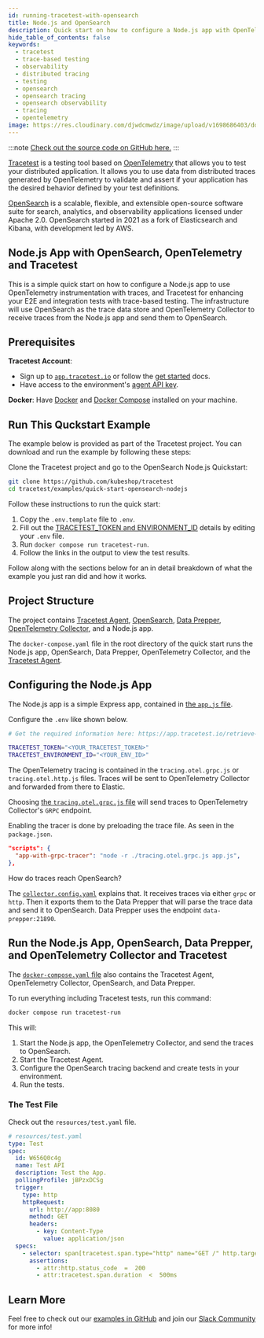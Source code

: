 ```yaml
---
id: running-tracetest-with-opensearch
title: Node.js and OpenSearch
description: Quick start on how to configure a Node.js app with OpenTelemetry traces, OpenSearch as a trace data store, and Tracetest for enhancing your E2E and integration tests with trace-based testing.
hide_table_of_contents: false
keywords:
  - tracetest
  - trace-based testing
  - observability
  - distributed tracing
  - testing
  - opensearch
  - opensearch tracing
  - opensearch observability
  - tracing
  - opentelemetry
image: https://res.cloudinary.com/djwdcmwdz/image/upload/v1698686403/docs/Blog_Thumbnail_14_rsvkmo.jpg
---
```


:::note
[Check out the source code on GitHub here.](https://github.com/kubeshop/tracetest/tree/main/examples/quick-start-opensearch-nodejs)
:::

[Tracetest](https://tracetest.io/) is a testing tool based on [OpenTelemetry](https://opentelemetry.io/) that allows you to test your distributed application. It allows you to use data from distributed traces generated by OpenTelemetry to validate and assert if your application has the desired behavior defined by your test definitions.

[OpenSearch](https://opensearch.org/) is a scalable, flexible, and extensible open-source software suite for search, analytics, and observability applications licensed under Apache 2.0. OpenSearch started in 2021 as a fork of Elasticsearch and Kibana, with development led by AWS.

## Node.js App with OpenSearch, OpenTelemetry and Tracetest

This is a simple quick start on how to configure a Node.js app to use OpenTelemetry instrumentation with traces, and Tracetest for enhancing your E2E and integration tests with trace-based testing. The infrastructure will use OpenSearch as the trace data store and OpenTelemetry Collector to receive traces from the Node.js app and send them to OpenSearch.

## Prerequisites

**Tracetest Account**:

- Sign up to [`app.tracetest.io`](https://app.tracetest.io) or follow the [get started](/getting-started/installation) docs.
- Have access to the environment's [agent API key](https://app.tracetest.io/retrieve-token).

**Docker**: Have [Docker](https://docs.docker.com/get-docker/) and [Docker Compose](https://docs.docker.com/compose/install/) installed on your machine.

## Run This Quckstart Example

The example below is provided as part of the Tracetest project. You can download and run the example by following these steps:

Clone the Tracetest project and go to the OpenSearch Node.js Quickstart:

```bash
git clone https://github.com/kubeshop/tracetest
cd tracetest/examples/quick-start-opensearch-nodejs
```

Follow these instructions to run the quick start:

1. Copy the `.env.template` file to `.env`.
2. Fill out the [TRACETEST_TOKEN and ENVIRONMENT_ID](https://app.tracetest.io/retrieve-token) details by editing your `.env` file.
3. Run `docker compose run tracetest-run`.
4. Follow the links in the output to view the test results.

Follow along with the sections below for an in detail breakdown of what the example you just ran did and how it works.

## Project Structure

The project contains [Tracetest Agent](/getting-started/installation#install-the-tracetest-agent), [OpenSearch](https://github.com/opensearch-project/OpenSearch), [Data Prepper](https://github.com/opensearch-project/data-prepper), [OpenTelemetry Collector](https://github.com/open-telemetry/opentelemetry-collector-contrib), and a Node.js app.

The `docker-compose.yaml` file in the root directory of the quick start runs the Node.js app, OpenSearch, Data Prepper, OpenTelemetry Collector, and the [Tracetest Agent](/concepts/agent).

## Configuring the Node.js App

The Node.js app is a simple Express app, contained in [the `app.js` file](https://github.com/kubeshop/tracetest/blob/main/examples/quick-start-opensearch-nodejs/app.js).

Configure the `.env` like shown below.

```bash
# Get the required information here: https://app.tracetest.io/retrieve-token

TRACETEST_TOKEN="<YOUR_TRACETEST_TOKEN>"
TRACETEST_ENVIRONMENT_ID="<YOUR_ENV_ID>"
```

The OpenTelemetry tracing is contained in the `tracing.otel.grpc.js` or `tracing.otel.http.js` files. Traces will be sent to OpenTelemetry Collector and forwarded from there to Elastic.

Choosing [the `tracing.otel.grpc.js` file](https://github.com/kubeshop/tracetest/blob/main/examples/quick-start-opensearch-nodejs/tracing.otel.grpc.js) will send traces to OpenTelemetry Collector's `GRPC` endpoint.

Enabling the tracer is done by preloading the trace file. As seen in the `package.json`.

```json
"scripts": {
  "app-with-grpc-tracer": "node -r ./tracing.otel.grpc.js app.js",
},
```

How do traces reach OpenSearch?

The [`collector.config.yaml`](https://github.com/kubeshop/tracetest/blob/main/examples/quick-start-opensearch-nodejs/collector.config.yaml) explains that. It receives traces via either `grpc` or `http`. Then it exports them to the Data Prepper that will parse the trace data and send it to OpenSearch. Data Prepper uses the endpoint `data-prepper:21890`.

## Run the Node.js App, OpenSearch, Data Prepper, and OpenTelemetry Collector and Tracetest

The [`docker-compose.yaml` file](https://github.com/kubeshop/tracetest/blob/main/examples/quick-start-opensearch-nodejs/docker-compose.yaml) also contains the Tracetest Agent, OpenTelemetry Collector, OpenSearch, and Data Prepper.

To run everything including Tracetest tests, run this command:

```bash
docker compose run tracetest-run
```

This will:
1. Start the Node.js app, the OpenTelemetry Collector, and send the traces to OpenSearch.
2. Start the Tracetest Agent.
3. Configure the OpenSearch tracing backend and create tests in your environment.
4. Run the tests.

### The Test File

Check out the `resources/test.yaml` file.

```yaml
# resources/test.yaml
type: Test
spec:
  id: W656Q0c4g
  name: Test API
  description: Test the App.
  pollingProfile: jBPzxDCSg
  trigger:
    type: http
    httpRequest:
      url: http://app:8080
      method: GET
      headers:
        - key: Content-Type
          value: application/json
  specs:
    - selector: span[tracetest.span.type="http" name="GET /" http.target="/" http.method="GET"]
      assertions:
        - attr:http.status_code  =  200
        - attr:tracetest.span.duration  <  500ms
```

## Learn More

Feel free to check out our [examples in GitHub](https://github.com/kubeshop/tracetest/tree/main/examples) and join our [Slack Community](https://dub.sh/tracetest-community) for more info!

